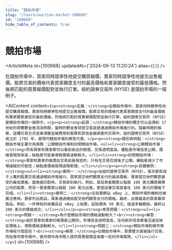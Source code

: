 ```yaml
---
title: "競拍市場"
slug: "/learn/auction-market-100668"
id: "100668"
hide_table_of_contents: true
---
```



# 競拍市場

<ArticleMeta id={100668} updatedAt={'2024-09-13 11:20:24'} alias={`[]`} />
<div className='border-solid border-b border-t-0 my-4 border-[var(--ifm-color-gray-300)]' />

在競拍市場中，買家同時競爭性地提交購買報價，賣家同時競爭性地提交出售報價。股票交易的價格代表買家願意支付的最高價格和賣家願意接受的最低價格。然後將匹配的買賣報價配對並執行訂單。紐約證券交易所 (NYSE) 是競拍市場的一個例子。

<AIContent content={`<p><strong>定義：</strong>在競拍市場中，買家同時競爭性地提交購買報價，賣家同時競爭性地提交出售報價。股票交易的價格代表買家願意支付的最高價格和賣家願意接受的最低價格。然後將匹配的買賣報價配對並執行訂單。紐約證券交易所 (NYSE) 是競拍市場的一個例子。</p><p><strong>起源：</strong>競拍市場的概念可以追溯到 17 世紀的荷蘭鬱金香泡沫時期，當時的鬱金香球莖交易就是通過競拍市場進行的。隨着時間的推移，這種交易方式逐漸演變並被應用到股票和其他金融資產的交易中。紐約證券交易所（NYSE）成立於 1792 年，是現代競拍市場的典型代表。</p><p><strong>類別與特點：</strong>競拍市場主要分為兩類：公開競拍市場和封閉競拍市場。<ul><li><strong>公開競拍市場：</strong>所有買家和賣家都可以看到彼此的報價，交易透明度高。優點是市場信息公開，價格發現效率高；缺點是可能會導致價格波動較大。</li><li><strong>封閉競拍市場：</strong>買家和賣家的報價在交易前是保密的，只有在交易完成後才公開。優點是減少了市場操縱的可能性；缺點是價格發現過程較慢。</li></ul></p><p><strong>具體案例：</strong><ul><li><strong>案例一：</strong>在紐約證券交易所（NYSE），每天都有成千上萬的股票交易通過競拍市場進行。買家提交他們願意支付的最高價格，賣家提交他們願意接受的最低價格。當兩者匹配時，交易即刻執行。例如，某投資者願意以每股 100 美元購買蘋果公司的股票，而另一賣家願意以每股 100 美元出售，那麼這筆交易就會在 100 美元的價格下完成。</li><li><strong>案例二：</strong>在拍賣網站 eBay 上，競拍市場的機制也被廣泛應用。賣家列出商品，買家通過競拍提交他們願意支付的價格。最終，出價最高的買家贏得商品。例如，一件稀有的收藏品在 eBay 上拍賣，起拍價為 50 美元，經過多輪競拍，最終以 200 美元的價格成交。</li></ul></p><p><strong>常見問題：</strong><ul><li><strong>問題一：</strong>為什麼競拍市場的價格波動較大？<br/><strong>解答：</strong>由於買家和賣家的報價是公開的，市場信息透明度高，任何新的信息都會迅速反映在價格上，導致價格波動較大。</li><li><strong>問題二：</strong>競拍市場和做市商市場有什麼區別？<br/><strong>解答：</strong>在競拍市場中，買賣雙方直接進行交易，而在做市商市場中，做市商作為中間人提供買賣報價並承擔一定的市場風險。</li></ul></p>`} id={100668} />
